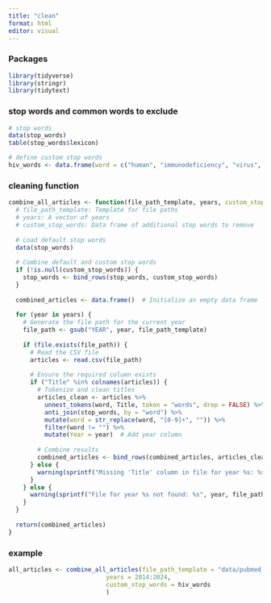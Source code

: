 ```yaml
---
title: "clean"
format: html
editor: visual
---
```


### Packages

```r
library(tidyverse)
library(stringr)
library(tidytext)
```

### stop words and common words to exclude

```r
# stop words
data(stop_words)
table(stop_words$lexicon)

# define custom stop words
hiv_words <- data.frame(word = c("human", "immunodeficiency", "virus", "hiv", "aids", "acquired", "immunodeficiency", "syndrome", "disease", "diseases", "study", "trial", "randomized", "control", "patient", "review"))
```

### cleaning function 

```r
combine_all_articles <- function(file_path_template, years, custom_stop_words = NULL) {
  # file_path_template: Template for file paths
  # years: A vector of years
  # custom_stop_words: Data frame of additional stop words to remove
  
  # Load default stop words
  data(stop_words)
  
  # Combine default and custom stop words
  if (!is.null(custom_stop_words)) {
    stop_words <- bind_rows(stop_words, custom_stop_words)
  }
  
  combined_articles <- data.frame()  # Initialize an empty data frame
  
  for (year in years) {
    # Generate the file path for the current year
    file_path <- gsub("YEAR", year, file_path_template)
    
    if (file.exists(file_path)) {
      # Read the CSV file
      articles <- read.csv(file_path)
      
      # Ensure the required column exists
      if ("Title" %in% colnames(articles)) {
        # Tokenize and clean titles
        articles_clean <- articles %>%
          unnest_tokens(word, Title, token = "words", drop = FALSE) %>%
          anti_join(stop_words, by = "word") %>%
          mutate(word = str_replace(word, "[0-9]+", "")) %>%
          filter(word != "") %>%
          mutate(Year = year)  # Add year column
        
        # Combine results
        combined_articles <- bind_rows(combined_articles, articles_clean)
      } else {
        warning(sprintf("Missing 'Title' column in file for year %s: %s", year, file_path))
      }
    } else {
      warning(sprintf("File for year %s not found: %s", year, file_path))
    }
  }
  
  return(combined_articles)
}
```

### example

```r
all_articles <- combine_all_articles(file_path_template = "data/pubmed_hiv_articles_YEAR_YEAR.csv", 
                           years = 2014:2024,
                           custom_stop_words = hiv_words
                           )
```

